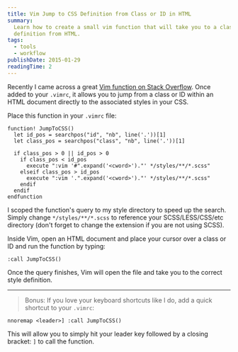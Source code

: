 ```yaml
---
title: Vim Jump to CSS Definition from Class or ID in HTML
summary:
  Learn how to create a small vim function that will take you to a class or ID
  definition from HTML.
tags:
  - tools
  - workflow
publishDate: 2015-01-29
readingTime: 2
---
```


Recently I came across a great [Vim function on Stack Overflow][so]. Once added
to your `.vimrc`, it allows you to jump from a class or ID within an HTML
document directly to the associated styles in your CSS.

Place this function in your `.vimrc` file:

```vim
function! JumpToCSS()
  let id_pos = searchpos("id", "nb", line('.'))[1]
  let class_pos = searchpos("class", "nb", line('.'))[1]

  if class_pos > 0 || id_pos > 0
    if class_pos < id_pos
      execute ":vim '#".expand('<cword>')."' */styles/**/*.scss"
    elseif class_pos > id_pos
      execute ":vim '.".expand('<cword>')."' */styles/**/*.scss"
    endif
  endif
endfunction
```

I scoped the function's query to my style directory to speed up the search.
Simply change `*/styles/**/*.scss` to reference your SCSS/LESS/CSS/etc directory
(don't forget to change the extension if you are not using SCSS).

Inside Vim, open an HTML document and place your cursor over a class or ID and
run the function by typing:

```vim
:call JumpToCSS()
```

Once the query finishes, Vim will open the file and take you to the correct
style definition.

---

> Bonus: If you love your keyboard shortcuts like I do, add a quick shortcut to
> your `.vimrc`:

```vim
nnoremap <leader>] :call JumpToCSS()
```

This will allow you to simply hit your leader key followed by a closing bracket:
`]` to call the function.

[so]:
  https://stackoverflow.com/questions/12833189/jump-to-css-selector-in-a-css-file-from-the-html-file-in-vim-using-a-single-keys
